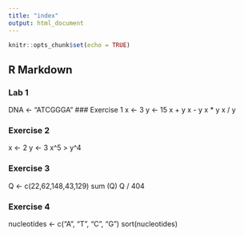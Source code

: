 ```yaml
---
title: "index"
output: html_document
---
```


```r
knitr::opts_chunk$set(echo = TRUE)
```

## R Markdown

### Lab 1 
DNA <- "ATCGGGA"
### Exercise 1
x <- 3
y <- 15
x + y
x - y
x * y
x / y

### Exercise 2
x <- 2
y <- 3
x^5 > y^4

### Exercise 3
Q <- c(22,62,148,43,129)
sum (Q)
Q / 404

### Exercise 4
nucleotides <- c("A", "T", "C", "G")
sort(nucleotides)





